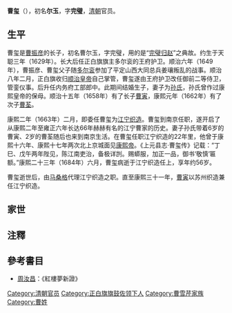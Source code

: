 '''曹玺'''（{{bd|约1629年||1684年}}），初名'''尔玉'''，字'''完璧'''，[[清朝|清朝]]官员。

== 生平 ==
曹玺是[[曹振彦|曹振彦]]的长子，初名曹尔玉，字完璧，用的是“[[完璧归赵|完璧归赵]]”之典故。约生于天聪三年（1629年）。长大后任正白旗旗主多尔衮的王府护卫。顺治六年（1649年），曹振彦、曹玺父子随[[多尔衮|多尔衮]]参加了平定山西大同总兵姜瓖叛乱的战事。顺治八年二月，正白旗收归[[顺治皇帝|顺治皇帝]]自己掌管，曹玺遂由王府护卫改任御前二等侍卫，管銮仪事。后升任内务府工部郎中。此期间结婚生子，妻子为[[孙氏_(曹寅母)|孙氏]]，孙氏曾作过康熙皇帝的保母。顺治十五年（1658年）有了长子[[曹寅|曹寅]]，康熙元年（1662年）有了次子[[曹荃_(清朝)|曹荃]]。

康熙二年（1663年）二月，即委任曹玺为[[江宁织造衙门|江宁织造]]。曹玺到南京任职，遂开启了从康熙二年至雍正六年长达66年赫赫有名的江宁曹家的历史。妻子孙氏带着6岁的曹寅、2岁的曹荃随后也来到南京生活。在曹玺任职江宁织造的22年里，他曾于康熙十六年、康熙十七年两次北上京城面见[[康熙帝|康熙帝]]。《上元县志·曹玺传》记载：“丁巳、戊午两年陛见，陈江南吏治，备极详剀。赐蟒服，加正一品，御书‘敬慎’匾额。”康熙二十三年（1684年）六月，曹玺病逝于江宁织造任上，享年约56岁。

曹玺逝世后，由[[马桑格|马桑格]]代理江宁织造之职。直至康熙三十一年，[[曹寅|曹寅]]以苏州织造兼任江宁织造。

==家世==

{{chart/start}}
{{chart|border=0 | | | | | | | | | | | | | | | | | | | | | | | |:| ado | |ado=过继 }}
{{chart| | | | | | | | | | | | | | | Xy | | |Xy=[[曹锡远|曹锡远]]}}
{{chart| | | | | | | | | | | | | | | |!| |}}
{{chart| | | | | | | | | | | | | | | Zy | | |Zy=[[曹振彦|曹振彦]]}}
{{chart| | | | | |,|-|-|-|-|-|-|-|-|-|^|-|-|-|-|-|-|-|-|-|.| }}
{{chart| | | | | Xi| | | | | | | | | | | | | | | | | | Ez|Xi='''曹玺'''|Ez=[[曹尔正|曹尔正]]}}
{{chart| | | | | |)|-|-|-|-|-|-|-|-|-|.| | | | | | | | | |!| | }}
{{chart| | | | | Ya | | | | | | | | Qu | | | | | | | | Yi |Ya=[[曹寅|曹寅]]|Qu=[[曹荃_(清朝)|曹荃]]|Yi=[[曹宜|曹宜]]}}
{{chart| | | | | |!|:| | |,|-|-|-|v|-|^|-|v|-|-|-|.| | | |!| }}
{{chart| | | | | |!|L|~|~|b|~|~|~|b|~|~|~|b|~|~|7|!| | | |!| | }}
{{chart| | | | | Yo | | Sh | | Di | | Ya | | Fu | | Qi | | | |Yo=[[曹顒|曹顒]]|Sh=[[曹順|曹順]]|Di=[[曹頔|曹頔]]|Ya=[[曹顏|曹顏]]||Fu=[[曹頫|曹頫]]|Qi=[[曹頎|曹頎]]}}
{{chart/end}}

==注釋==
{{reflist}}

==參考書目==
* [[周汝昌|周汝昌]]：《紅樓夢新證》

[[Category:清朝官员|Category:清朝官员]]
[[Category:正白旗旗鼓佐领下人|Category:正白旗旗鼓佐领下人]]
[[Category:曹雪芹家族|Category:曹雪芹家族]]
[[Category:曹姓|Category:曹姓]]